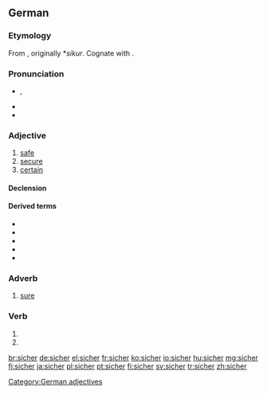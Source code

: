==German==

===Etymology===
From {{etyl|goh|de}} {{term|sichur|lang=goh}}, originally *''sikur''. Cognate with {{etyl|nl|-}} {{term|zeker||certain, sure, confirmed|lang=nl}}.

===Pronunciation===
* {{IPA|[ˈzɪçɐ]|lang=de}}, {{X-SAMPA|/ziCer/}}
* {{audio|De-sicher.ogg|audio (Germany)}}
* {{audio|De-at-sicher.ogg|audio (Austria)}}

===Adjective===
{{de-adj|sicherer|sichersten}}

# [[safe]]
# [[secure]]
# [[certain]]

====Declension====
{{de-decl-adj|sicher|sicherer|sicherst}}

====Derived terms====
* {{l|de|auf Nummer sicher gehen}}
* {{l|de|selbstsicher}}
* {{l|de|Sicherheit}}
* {{l|de|sicherstellen}}
* {{l|de|siegessicher}}

===Adverb===
{{head|de|adverb}}

# [[sure]]

===Verb===
{{head|de|verb form}}

# {{de-verb form of|sichern|1|s|g}}
# {{de-verb form of|sichern|i|s}}

[[Category:German adjectives]]

[[br:sicher]]
[[de:sicher]]
[[el:sicher]]
[[fr:sicher]]
[[ko:sicher]]
[[io:sicher]]
[[hu:sicher]]
[[mg:sicher]]
[[fj:sicher]]
[[ja:sicher]]
[[pl:sicher]]
[[pt:sicher]]
[[fi:sicher]]
[[sv:sicher]]
[[tr:sicher]]
[[zh:sicher]]
